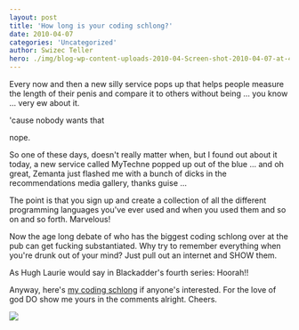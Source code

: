 ```yaml
---
layout: post
title: 'How long is your coding schlong?'
date: 2010-04-07
categories: 'Uncategorized'
author: Swizec Teller
hero: ./img/blog-wp-content-uploads-2010-04-Screen-shot-2010-04-07-at-4.21.12-PM.png
---
```

Every now and then a new silly service pops up that helps people measure the length of their penis and compare it to others without being ... you know ... very ew about it.



'cause nobody wants that



nope.



So one of these days, doesn't really matter when, but I found out about it today, a new service called MyTechne popped up out of the blue ... and oh great, Zemanta just flashed me with a bunch of dicks in the recommendations media gallery, thanks guise ...



The point is that you sign up and create a collection of all the different programming languages you've ever used and when you used them and so on and so forth. Marvelous!



Now the age long debate of who has the biggest coding schlong over at the pub can get fucking substantiated. Why try to remember everything when you're drunk out of your mind? Just pull out an internet and SHOW them.



As Hugh Laurie would say in Blackadder's fourth series: Hoorah!!



Anyway, here's [my coding schlong](http://mytechne.com/user/Swizec/) if anyone's interested. For the love of god DO show me yours in the comments alright. Cheers.



[![](http://swizec.com/blog/wp-content/uploads/2010/04/Screen-shot-2010-04-07-at-4.21.12-PM.png)](./img/blog-wp-content-uploads-2010-04-Screen-shot-2010-04-07-at-4.21.12-PM.png)